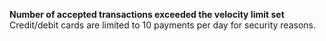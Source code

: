   
<Card title="008505" href="/errors/codes/008505">  

 **Number of accepted transactions exceeded the velocity limit set**  
 Credit/debit cards are limited to 10 payments per day for security reasons.  

</Card>